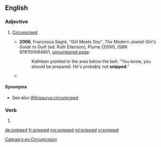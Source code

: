 ==English==

===Adjective===
{{en-adj|-}}

# {{context|informal|lang=en}} [[circumcised|Circumcised]].
#* '''2006''', Francesca Segrè, "Girl Meets Goy", ''The Modern Jewish Girl's Guide to Guilt'' (ed. Ruth Ellenson), Plume (2006), ISBN 9781101084601, [http://books.google.com/books?id=jUV1eFGVs0gC&pg=PT161 unnumbered page]:
#*: Kathleen pointed to the area below the belt. "You know, you should be prepared. He's probably not '''snipped'''."
#* {{seemoreCites|lang=en}}

====Synonyms====
*See also [[Wikisaurus:circumcised]].

===Verb===
{{head|en|verb form}}

# {{en-past of|snip}}

[[Category:en:Circumcision]]

[[de:snipped]]
[[fr:snipped]]
[[mg:snipped]]
[[ml:snipped]]
[[vi:snipped]]